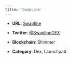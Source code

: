 ```yaml
---
title: 'Swapline'
---
```


* **URL**: [Swapline](https://swapline.com/home)

* **Twitter**: [@SwaplineDEX](https://twitter.com/SwaplineDEX)

* **Blockchain**: Shimmer

* **Category**: Dex, Launchpad 